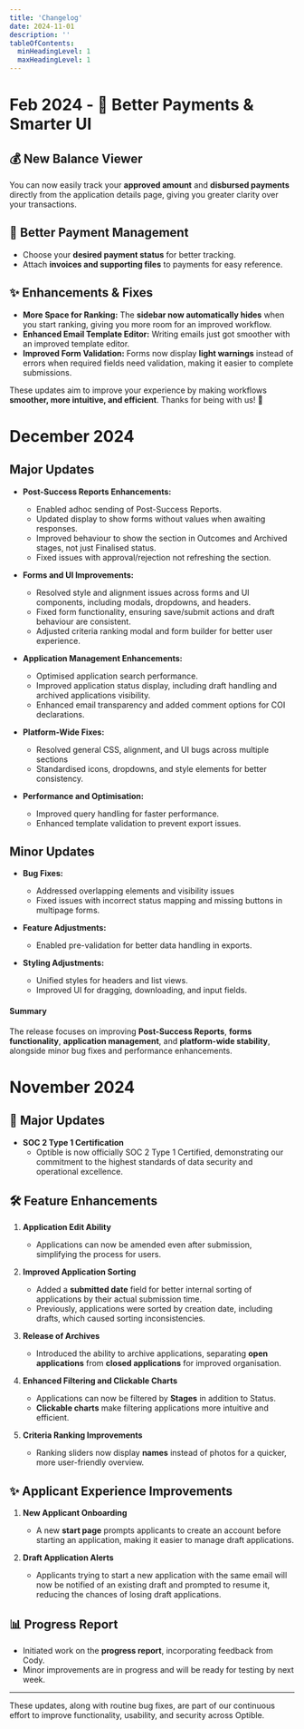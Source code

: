 ```yaml
---
title: 'Changelog'
date: 2024-11-01
description: ''
tableOfContents:
  minHeadingLevel: 1
  maxHeadingLevel: 1
---
```

# Feb 2024 - 🚀 Better Payments & Smarter UI

## 💰 **New Balance Viewer**
You can now easily track your **approved amount** and **disbursed payments** directly from the application details page, giving you greater clarity over your transactions.

## 📂 **Better Payment Management**
- Choose your **desired payment status** for better tracking.
- Attach **invoices and supporting files** to payments for easy reference.

## ✨ **Enhancements & Fixes**
- **More Space for Ranking:** The **sidebar now automatically hides** when you start ranking, giving you more room for an improved workflow.
- **Enhanced Email Template Editor:** Writing emails just got smoother with an improved template editor.
- **Improved Form Validation:** Forms now display **light warnings** instead of errors when required fields need validation, making it easier to complete submissions.

These updates aim to improve your experience by making workflows **smoother, more intuitive, and efficient**. Thanks for being with us! 🚀

# December 2024

## Major Updates
- **Post-Success Reports Enhancements:**
  - Enabled adhoc sending of Post-Success Reports.
  - Updated display to show forms without values when awaiting responses.
  - Improved behaviour to show the section in Outcomes and Archived stages, not just Finalised status.
  - Fixed issues with approval/rejection not refreshing the section.

- **Forms and UI Improvements:**
  - Resolved style and alignment issues across forms and UI components, including modals, dropdowns, and headers.
  - Fixed form functionality, ensuring save/submit actions and draft behaviour are consistent.
  - Adjusted criteria ranking modal and form builder for better user experience.

- **Application Management Enhancements:**
  - Optimised application search performance.
  - Improved application status display, including draft handling and archived applications visibility.
  - Enhanced email transparency and added comment options for COI declarations.

- **Platform-Wide Fixes:**
  - Resolved general CSS, alignment, and UI bugs across multiple sections
  - Standardised icons, dropdowns, and style elements for better consistency.

- **Performance and Optimisation:**
  - Improved query handling for faster performance.
  - Enhanced template validation to prevent export issues.

## Minor Updates
- **Bug Fixes:**
  - Addressed overlapping elements and visibility issues
  - Fixed issues with incorrect status mapping and missing buttons in multipage forms.

- **Feature Adjustments:**
  - Enabled pre-validation for better data handling in exports.

- **Styling Adjustments:**
  - Unified styles for headers and list views.
  - Improved UI for dragging, downloading, and input fields.

#### Summary
The release focuses on improving **Post-Success Reports**, **forms functionality**, **application management**, and **platform-wide stability**, alongside minor bug fixes and performance enhancements.

# November 2024
## 🚀 **Major Updates**
- **SOC 2 Type 1 Certification**
  - Optible is now officially SOC 2 Type 1 Certified, demonstrating our commitment to the highest standards of data security and operational excellence.

## 🛠️ **Feature Enhancements**
1. **Application Edit Ability**
   - Applications can now be amended even after submission, simplifying the process for users.

2. **Improved Application Sorting**
   - Added a **submitted date** field for better internal sorting of applications by their actual submission time.
   - Previously, applications were sorted by creation date, including drafts, which caused sorting inconsistencies.

3. **Release of Archives**
   - Introduced the ability to archive applications, separating **open applications** from **closed applications** for improved organisation.

4. **Enhanced Filtering and Clickable Charts**
   - Applications can now be filtered by **Stages** in addition to Status.
   - **Clickable charts** make filtering applications more intuitive and efficient.

5. **Criteria Ranking Improvements**
   - Ranking sliders now display **names** instead of photos for a quicker, more user-friendly overview.

## ✨ **Applicant Experience Improvements**
1. **New Applicant Onboarding**
   - A new **start page** prompts applicants to create an account before starting an application, making it easier to manage draft applications.

2. **Draft Application Alerts**
   - Applicants trying to start a new application with the same email will now be notified of an existing draft and prompted to resume it, reducing the chances of losing draft applications.

## 📊 **Progress Report**
- Initiated work on the **progress report**, incorporating feedback from Cody.
- Minor improvements are in progress and will be ready for testing by next week.

---

These updates, along with routine bug fixes, are part of our continuous effort to improve functionality, usability, and security across Optible.
